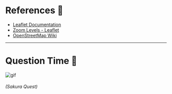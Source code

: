 
# References 💼

- [Leaflet Documentation](https://leafletjs.com/reference-1.6.0.html)
- [Zoom Levels - Leaflet](https://leafletjs.com/examples/zoom-levels/)
- [OpenStreetMap Wiki](https://wiki.openstreetmap.org/wiki/Tiles)

---

# Question Time 🙋

![gif](https://raw.githubusercontent.com/febriansyahid/GIF/master/sakuraquest.gif)

###### (Sakura Quest)

